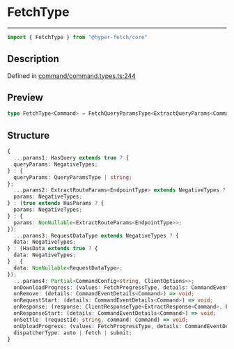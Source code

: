

# FetchType

<div class="api-docs__separator" data-reactroot="">

---

</div><div class="api-docs__import" data-reactroot="">

```ts
import { FetchType } from "@hyper-fetch/core"
```

</div><div class="api-docs__section">

## Description

</div><div class="api-docs__description"><span class="api-docs__do-not-parse">



</span></div><p class="api-docs__definition">

Defined in [command/command.types.ts:244](https://github.com/BetterTyped/hyper-fetch/blob/aff5c35a/packages/core/src/command/command.types.ts#L244)

</p><div class="api-docs__section">

## Preview

</div><div class="api-docs__preview type single">

```ts
type FetchType<Command> = FetchQueryParamsType<ExtractQueryParams<Command>, ExtractHasQueryParams<Command>> & FetchParamsType<ExtractEndpoint<Command>, ExtractHasParams<Command>> & FetchRequestDataType<ExtractRequestData<Command>, ExtractHasData<Command>> & Omit<FetchOptionsType<ExtractClientOptions<Command>>, params | data> & FetchSendActionsType<Command> & CommandQueueOptions;
```

</div><div class="api-docs__section">

## Structure

</div><div class="api-docs__returns">

```ts
{
  ...params1: HasQuery extends true ? {
  queryParams: NegativeTypes;
} : {
  queryParams: QueryParamsType | string;
};
  ...params2: ExtractRouteParams<EndpointType> extends NegativeTypes ? {
  params: NegativeTypes;
} : (true extends HasParams ? {
  params: NegativeTypes;
} : {
  params: NonNullable<ExtractRouteParams<EndpointType>>;
});
  ...params3: RequestDataType extends NegativeTypes ? {
  data: NegativeTypes;
} : (HasData extends true ? {
  data: NegativeTypes;
} : {
  data: NonNullable<RequestDataType>;
});
  ...params4: Partial<CommandConfig<string, ClientOptions>>;
  onDownloadProgress: (values: FetchProgressType, details: CommandEventDetails<Command>) => void;
  onRemove: (details: CommandEventDetails<Command>) => void;
  onRequestStart: (details: CommandEventDetails<Command>) => void;
  onResponse: (response: ClientResponseType<ExtractResponse<Command>, ExtractError<Command>>, details: CommandResponseDetails) => void;
  onResponseStart: (details: CommandEventDetails<Command>) => void;
  onSettle: (requestId: string, command: Command) => void;
  onUploadProgress: (values: FetchProgressType, details: CommandEventDetails<Command>) => void;
  dispatcherType: auto | fetch | submit;
}
```

</div>